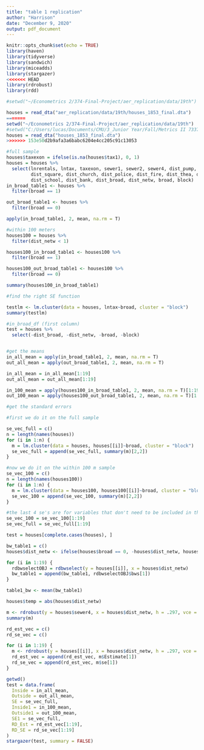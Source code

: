 ```yaml
---
title: "table 1 replication"
author: "Harrison"
date: "December 9, 2020"
output: pdf_document
---
```


```r
knitr::opts_chunk$set(echo = TRUE)
library(haven)
library(tidyverse)
library(sandwich)
library(miceadds)
library(stargazer)
<<<<<<< HEAD
library(rdrobust)
library(rdd)

#setwd("~/Econometrics 2/374-Final-Project/aer_replication/data/19th")

houses = read_dta("aer_replication/data/19th/houses_1853_final.dta")
=======
setwd("~/Econometrics 2/374-Final-Project/aer_replication/data/19th")
#setwd("C:/Users/lucas/Documents/CMU/3_Junior Year/Fall/Metrics II 73374/__Final Project/374-Final-Project/Admin Stuff/aer_replication/data/19th")
houses = read_dta("houses_1853_final.dta")
>>>>>>> 153e50d2b9afa3a6babc6204e4cc205c91c13053
```

```r
#full sample
houses$taxexon = ifelse(is.na(houses$tax1), 0, 1)
houses = houses %>%
  select(lnrentals, lntax, taxexon, sewer1, sewer2, sewer4, dist_pump, dist_cent, dist_pit_fake, 
         dist_square, dist_church, dist_police, dist_fire, dist_thea, dist_pub, dist_urinal, dist_vent, 
         dist_school, dist_bank, dist_broad, dist_netw, broad, block)
in_broad_table1 <- houses %>%
  filter(broad == 1)

out_broad_table1 <- houses %>%
  filter(broad == 0)

apply(in_broad_table1, 2, mean, na.rm = T)

```

```r
#within 100 meters
houses100 = houses %>%
  filter(dist_netw < 1)

houses100_in_broad_table1 <- houses100 %>%
  filter(broad == 1)

houses100_out_broad_table1 <- houses100 %>%
  filter(broad == 0)

summary(houses100_in_broad_table1)
```


```r
#find the right SE function

testlm <- lm.cluster(data = houses, lntax~broad, cluster = "block")
summary(testlm)

```

```r
#in_broad_df (first column)
test = houses %>%
  select(-dist_broad, -dist_netw, -broad, -block)


#get the means
in_all_mean = apply(in_broad_table1, 2, mean, na.rm = T)
out_all_mean = apply(out_broad_table1, 2, mean, na.rm = T)

in_all_mean = in_all_mean[1:19]
out_all_mean = out_all_mean[1:19]

in_100_mean = apply(houses100_in_broad_table1, 2, mean, na.rm = T)[1:19]
out_100_mean = apply(houses100_out_broad_table1, 2, mean, na.rm = T)[1:19]

#get the standard errors

#first we do it on the full sample

se_vec_full = c()
n = length(names(houses))
for (i in 1:n) {
  m = lm.cluster(data = houses, houses[[i]]~broad, cluster = "block")
  se_vec_full = append(se_vec_full, summary(m)[2,2])
}

#now we do it on the within 100 m sample
se_vec_100 = c()
n = length(names(houses100))
for (i in 1:n) {
  m = lm.cluster(data = houses100, houses100[[i]]~broad, cluster = "block")
  se_vec_100 = append(se_vec_100, summary(m)[2,2])
}

#the last 4 se's are for variables that don't need to be included in the table
se_vec_100 = se_vec_100[1:19]
se_vec_full = se_vec_full[1:19]

```



```r
test = houses[complete.cases(houses), ]
```

```r

bw_table1 = c()
houses$dist_netw <- ifelse(houses$broad == 0, -houses$dist_netw, houses$dist_netw )

for (i in 1:19) {
  rdbwselectOBJ = rdbwselect(y = houses[[i]], x = houses$dist_netw)
  bw_table1 = append(bw_table1, rdbwselectOBJ$bws[1])
}

table1_bw <- mean(bw_table1)
```

```r
houses$temp = abs(houses$dist_netw)

m <- rdrobust(y = houses$sewer4, x = houses$dist_netw, h = .297, vce = "hc0", cluster = houses$block)
summary(m)

rd_est_vec = c()
rd_se_vec = c()

for (i in 1:19) {
  m <- rdrobust(y = houses[[i]], x = houses$dist_netw, h = .297, vce = "hc0", cluster = houses$block)
  rd_est_vec = append(rd_est_vec, m$Estimate[1])
  rd_se_vec = append(rd_est_vec, m$se[1])
}
```


```r
getwd()
test = data.frame(
  Inside = in_all_mean,
  Outside = out_all_mean,
  SE = se_vec_full,
  Inside1 = in_100_mean,
  Outside1 = out_100_mean,
  SE1 = se_vec_full,
  RD_Est = rd_est_vec[1:19],
  RD_SE = rd_se_vec[1:19]
)
stargazer(test, summary = FALSE)
```
